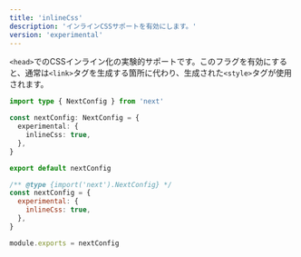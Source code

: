 ```yaml
---
title: 'inlineCss'
description: 'インラインCSSサポートを有効にします。'
version: 'experimental'
---
```


`<head>`でのCSSインライン化の実験的サポートです。このフラグを有効にすると、通常は`<link>`タグを生成する箇所に代わり、生成された`<style>`タグが使用されます。

<Tabs>
<TabItem value="ts" label="TypeScript">

```ts title="next.config.ts" switcher
import type { NextConfig } from 'next'

const nextConfig: NextConfig = {
  experimental: {
    inlineCss: true,
  },
}

export default nextConfig
```

</TabItem>
<TabItem value="js" label="JavaScript">

```js title="next.config.js" switcher
/** @type {import('next').NextConfig} */
const nextConfig = {
  experimental: {
    inlineCss: true,
  },
}

module.exports = nextConfig
```

</TabItem>
</Tabs>
